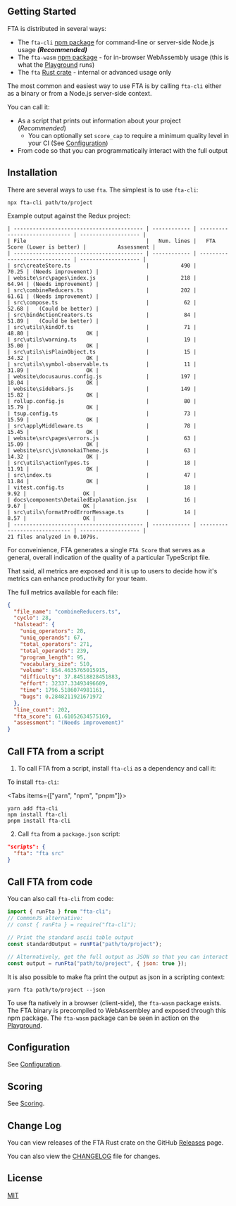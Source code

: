 
## Getting Started

FTA is distributed in several ways:

- The `fta-cli` [npm package](https://www.npmjs.com/package/fta-cli) for command-line or server-side Node.js usage _**(Recommended)**_
- The `fta-wasm` [npm package](https://www.npmjs.com/package/fta-wasm) - for in-browser WebAssembly usage (this is what the [Playground](/playground) runs)
- The `fta` [Rust crate](https://crates.io/crates/fta) - internal or advanced usage only

The most common and easiest way to use FTA is by calling `fta-cli` either as a binary or from a Node.js server-side context.

You can call it:

- As a script that prints out information about your project (_Recommended_)
  - You can optionally set `score_cap` to require a minimum quality level in your CI (See [Configuration](/docs/configuration))
- From code so that you can programmatically interact with the full output

## Installation

There are several ways to use `fta`. The simplest is to use `fta-cli`:

```
npx fta-cli path/to/project
```

Example output against the Redux project:

```
| ----------------------------------------- | ------------ | ----------------------------- | ------------------- |
| File                                      |   Num. lines |   FTA Score (Lower is better) |          Assessment |
| ----------------------------------------- | ------------ | ----------------------------- | ------------------- |
| src\createStore.ts                        |          490 |                         70.25 | (Needs improvement) |
| website\src\pages\index.js                |          218 |                         64.94 | (Needs improvement) |
| src\combineReducers.ts                    |          202 |                         61.61 | (Needs improvement) |
| src\compose.ts                            |           62 |                         52.68 |   (Could be better) |
| src\bindActionCreators.ts                 |           84 |                         51.89 |   (Could be better) |
| src\utils\kindOf.ts                       |           71 |                         48.80 |                  OK |
| src\utils\warning.ts                      |           19 |                         35.00 |                  OK |
| src\utils\isPlainObject.ts                |           15 |                         34.32 |                  OK |
| src\utils\symbol-observable.ts            |           11 |                         31.89 |                  OK |
| website\docusaurus.config.js              |          197 |                         18.04 |                  OK |
| website\sidebars.js                       |          149 |                         15.82 |                  OK |
| rollup.config.js                          |           80 |                         15.79 |                  OK |
| tsup.config.ts                            |           73 |                         15.59 |                  OK |
| src\applyMiddleware.ts                    |           78 |                         15.45 |                  OK |
| website\src\pages\errors.js               |           63 |                         15.09 |                  OK |
| website\src\js\monokaiTheme.js            |           63 |                         14.32 |                  OK |
| src\utils\actionTypes.ts                  |           18 |                         11.91 |                  OK |
| src\index.ts                              |           47 |                         11.84 |                  OK |
| vitest.config.ts                          |           18 |                          9.92 |                  OK |
| docs\components\DetailedExplanation.jsx   |           16 |                          9.67 |                  OK |
| src\utils\formatProdErrorMessage.ts       |           14 |                          8.57 |                  OK |
| ----------------------------------------- | ------------ | ----------------------------- | ------------------- |
21 files analyzed in 0.1079s.
```

For conveinience, FTA generates a single `FTA Score` that serves as a general, overall indication of the quality of a particular TypeScript file.

That said, all metrics are exposed and it is up to users to decide how it's metrics can enhance productivity for your team.

The full metrics available for each file:

```json
{
  "file_name": "combineReducers.ts",
  "cyclo": 28,
  "halstead": {
    "uniq_operators": 28,
    "uniq_operands": 67,
    "total_operators": 271,
    "total_operands": 239,
    "program_length": 95,
    "vocabulary_size": 510,
    "volume": 854.4635765015915,
    "difficulty": 37.84518828451883,
    "effort": 32337.33493496609,
    "time": 1796.5186074981161,
    "bugs": 0.2848211921671972
  },
  "line_count": 202,
  "fta_score": 61.61052634575169,
  "assessment": "(Needs improvement)"
}
```

## Call FTA from a script

1. To call FTA from a script, install `fta-cli` as a dependency and call it:

To install `fta-cli`:

<Tabs items={["yarn", "npm", "pnpm"]}>
  <Tab>
    <div>`yarn add fta-cli`</div>
  </Tab>
  <Tab>
    <div>`npm install fta-cli`</div>
  </Tab>
  <Tab>
    <div>`pnpm install fta-cli`</div>
  </Tab>
</Tabs>

2. Call `fta` from a `package.json` script:

```json
"scripts": {
  "fta": "fta src"
}
```

## Call FTA from code

You can also call `fta-cli` from code:

```javascript
import { runFta } from "fta-cli";
// CommonJS alternative:
// const { runFta } = require("fta-cli");

// Print the standard ascii table output
const standardOutput = runFta("path/to/project");

// Alternatively, get the full output as JSON so that you can interact with it
const output = runFta("path/to/project", { json: true });
```

It is also possible to make fta print the output as json in a scripting context:

```
yarn fta path/to/project --json
```

To use fta natively in a browser (client-side), the `fta-wasm` package exists. The FTA binary is precompiled to WebAssembley and exposed through this npm package. The `fta-wasm` package can be seen in action on the [Playground](/playground).

## Configuration

See [Configuration](/docs/configuration).

## Scoring

See [Scoring](/docs/scoring).

## Change Log

You can view releases of the FTA Rust crate on the GitHub [Releases](https://github.com/sgb-io/fta/releases) page.

You can also view the [CHANGELOG](https://github.com/sgb-io/fta/blob/main/CHANGELOG.md) file for changes.

## License

[MIT](LICENSE.md)
